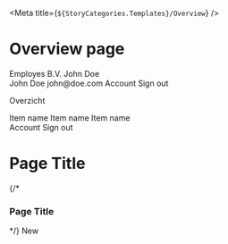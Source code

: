 
<Meta title={`${StoryCategories.Templates}/Overview`} />

# Overview page

<Canvas>
    <div class="min-h-screen">
        <p-layout class="bg-mystic">
            <p-navbar slot="sidebar">
                <p-profile variant="company" slot="company">
                    <p-avatar slot="avatar" />
                    <span slot="title">Employes B.V.</span>
                </p-profile>
                <p-profile slot="user">
                    <p-avatar slot="avatar" />
                    <span slot="title">John Doe</span>
                    <div slot="dropdown">
                        <p-profile class="px-2">
                            <span slot="title">John Doe</span>
                            <span slot="subtitle">john@doe.com</span>
                        </p-profile>
                        <p-divider class="-px-2" />
                        <p-dropdown-menu-item icon="person">
                            Account
                        </p-dropdown-menu-item>
                        <p-dropdown-menu-item icon="signout">
                            Sign out
                        </p-dropdown-menu-item>
                    </div>
                </p-profile>
                <div class="flex flex-col" slot="content">
                    <p class="text-storm-vague text-xs font-semibold uppercase mb-2">
                        Overzicht
                    </p>
                    <p-navigation-item icon="person">
                        Item name
                    </p-navigation-item>
                    <p-navigation-item icon="person">
                        Item name
                    </p-navigation-item>
                    <p-navigation-item icon="person">
                        Item name
                    </p-navigation-item>
                </div>
                <p-dropdown placement="bottom-end" slot="topbar">
                    <p-avatar size="small" slot="trigger" />
                    <slot slot="items">
                        <p-dropdown-menu-item icon="person">
                            Account
                        </p-dropdown-menu-item>
                        <p-dropdown-menu-item icon="signout">
                            Sign out
                        </p-dropdown-menu-item>
                    </slot>
                </p-dropdown>
            </p-navbar>
            <slot slot="content">
                <div class="flex flex-col gap-6 desktop-xs:gap-8 w-full h-full">
                    <div class="flex w-full justify-between items-center">
                        <h1 class="text-storm-dark ">Page Title</h1>
                        {/* <h3 class="text-storm-dark ">Page Title</h3> */}
                        <p-button icon="plus">New</p-button>
                    </div>
                    <p-table
                        enable-row-selection={false}
                        selection-key="date"
                        can-select-key="canSelect"
                        items='[{"date":"01\/01\/2022","hours":8,"status":"Ingediend", "canSelect": true},{"date":"02\/01\/2022","hours":6.5,"status":"Ingediend", "canSelect": true},{"date":"03\/01\/2022","hours":8,"status":"Goedgekeurd", "canSelect": true},{"date":"08\/01\/2022","hours":8,"status":"Goedgekeurd", "canSelect": true},{"date":"09\/01\/2022","hours":8,"status":"Afgekeurd", "canSelect": true},{"date":"10\/01\/2022","hours":8,"status":"Afgekeurd", "canSelect": true}]'
                        total={32}
                    >
                        <p-table-column
                            type="th"
                            name="Datum"
                            path="date"
                            sizes={8}
                        ></p-table-column>
                        <p-table-column
                            name="Uren"
                            path="hours"
                            align="end"
                            sizes={2}
                        ></p-table-column>
                        <p-table-column
                            path="status"
                            align="end"
                            sizes={2}
                        ></p-table-column>
                    </p-table>
                </div>
            </slot>
        </p-layout>
    </div>
</Canvas>
